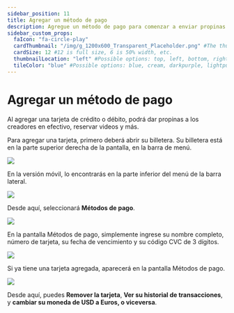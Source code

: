---
sidebar_position: 11
title: Agregar un método de pago
description: Agregue un método de pago para comenzar a enviar propinas en efectivo a los creadores
sidebar_custom_props:
  faIcon: "fa-circle-play"
  cardThumbnail: "/img/g_1200x600_Transparent_Placeholder.png" #The thumbnail on the category card.
  cardSize: 12 #12 is full size, 6 is 50% width, etc.
  thumbnailLocation: "left" #Possible options: top, left, bottom, right, none
  tileColor: "blue" #Possible options: blue, cream, darkpurple, lightpurple, mauve, orange, pink, none
---

# Agregar un método de pago

Al agregar una tarjeta de crédito o débito, podrá dar propinas a los creadores en efectivo, reservar videos y más.

Para agregar una tarjeta, primero deberá abrir su billetera. Su billetera está en la parte superior derecha de la pantalla, en la barra de menú.

![](/img/es/image_26.png)

En la versión móvil, lo encontrarás en la parte inferior del menú de la barra lateral.

![](/img/es/image_27.png)


Desde aquí, seleccionará **Métodos de pago**.

![](/img/es/image_28.png)

En la pantalla Métodos de pago, simplemente ingrese su nombre completo, número de tarjeta, su fecha de vencimiento y su código CVC de 3 dígitos.

![](/img/es/image_29.png)

Si ya tiene una tarjeta agregada, aparecerá en la pantalla Métodos de pago.

![](/img/es/image_30.png)

Desde aquí, puedes **Remover la tarjeta**, **Ver su historial de transacciones**, y **cambiar su moneda de USD a Euros, o viceversa**.